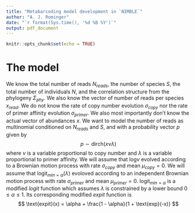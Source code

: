 ```yaml
---
title: "Metabarcoding model development in `NIMBLE`"
author: "A. J. Rominger"
date: "`r format(Sys.time(), '%d %B %Y')`"
output: pdf_document
---
```


```r
knitr::opts_chunk$set(echo = TRUE)
```

# The model

We know the total number of reads $N_{reads}$, the number of species $S$, the total number of individuals $N$, and the correlation structure from the phylogeny $\Sigma_{phy}$.  We also know the vector of number of reads per species $x_{read}$. We do not know the rate of copy number evolution $\sigma_{copy}$ nor the rate of primer affinity evolution $\sigma_{primer}$.  We also most importantly don't know the actual vector of abundances $x$.  We want to model the number of reads as multinomial conditioned on $N_{reads}$ and $S$, and with a probability vector $p$ given by
$$
p \sim \text{dirch}(x \nu \lambda)
$$
where $\nu$ is a variable proportional to copy number and $\lambda$ is a variable proportional to primer affinity.  We will assume that $\text{log}\nu$ evolved according to a Brownian motion process with rate $\sigma_{copy}$ and mean $\mu_{copy} = 0$.  We will assume that $\text{logit}_{min=\alpha}(\lambda)$ evoloved according to an independent Brownian motion process with rate $\sigma_{primer}$ and mean $\mu_{primer} = 0$. $\text{logit}_{min=\alpha}$ is a modified *logit* function which assumes $\lambda$ is constrained by a lower bound $0 \leq \alpha \leq 1$.  Its corresponding modified *expit* function is
$$
\text{expit}(x) = \alpha + \frac{1 - \alpha}{1 + \text{exp}(-x)}
$$
